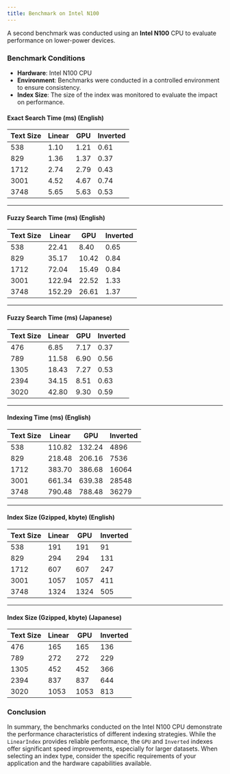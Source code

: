```yaml
---
title: Benchmark on Intel N100
---
```


A second benchmark was conducted using an **Intel N100** CPU to evaluate performance on lower-power devices.

### Benchmark Conditions
- **Hardware**: Intel N100 CPU
- **Environment**: Benchmarks were conducted in a controlled environment to ensure consistency.
- **Index Size**: The size of the index was monitored to evaluate the impact on performance.

#### **Exact Search Time (ms) (English)**
| Text Size | Linear | GPU | Inverted |
|-----------|--------|-----|----------|
| 538       | 1.10   | 1.21| 0.61     |
| 829       | 1.36   | 1.37| 0.37     |
| 1712      | 2.74   | 2.79| 0.43     |
| 3001      | 4.52   | 4.67| 0.74     |
| 3748      | 5.65   | 5.63| 0.53     |

---

#### **Fuzzy Search Time (ms) (English)**
| Text Size | Linear | GPU | Inverted |
|-----------|--------|-----|----------|
| 538       | 22.41  | 8.40| 0.65     |
| 829       | 35.17  | 10.42| 0.84    |
| 1712      | 72.04  | 15.49| 0.84    |
| 3001      | 122.94 | 22.52| 1.33    |
| 3748      | 152.29 | 26.61| 1.37    |

---

#### **Fuzzy Search Time (ms) (Japanese)**
| Text Size | Linear | GPU | Inverted |
|-----------|--------|-----|----------|
| 476       | 6.85   | 7.17| 0.37     |
| 789       | 11.58  | 6.90| 0.56     |
| 1305      | 18.43  | 7.27| 0.53     |
| 2394      | 34.15  | 8.51| 0.63     |
| 3020      | 42.80  | 9.30| 0.59     |

---

#### **Indexing Time (ms) (English)**
| Text Size | Linear | GPU | Inverted |
|-----------|--------|-----|----------|
| 538       | 110.82 | 132.24| 4896   |
| 829       | 218.48 | 206.16| 7536   |
| 1712      | 383.70 | 386.68| 16064  |
| 3001      | 661.34 | 639.38| 28548  |
| 3748      | 790.48 | 788.48| 36279  |

---

#### **Index Size (Gzipped, kbyte) (English)**
| Text Size | Linear | GPU | Inverted |
|-----------|--------|-----|----------|
| 538       | 191    | 191 | 91       |
| 829       | 294    | 294 | 131      |
| 1712      | 607    | 607 | 247      |
| 3001      | 1057   | 1057| 411      |
| 3748      | 1324   | 1324| 505      |

---

#### **Index Size (Gzipped, kbyte) (Japanese)**
| Text Size | Linear | GPU | Inverted |
|-----------|--------|-----|----------|
| 476       | 165    | 165 | 136      |
| 789       | 272    | 272 | 229      |
| 1305      | 452    | 452 | 366      |
| 2394      | 837    | 837 | 644      |
| 3020      | 1053   | 1053| 813      |

### Conclusion

In summary, the benchmarks conducted on the Intel N100 CPU demonstrate the performance characteristics of different indexing strategies. While the `LinearIndex` provides reliable performance, the `GPU` and `Inverted` indexes offer significant speed improvements, especially for larger datasets. When selecting an index type, consider the specific requirements of your application and the hardware capabilities available.
